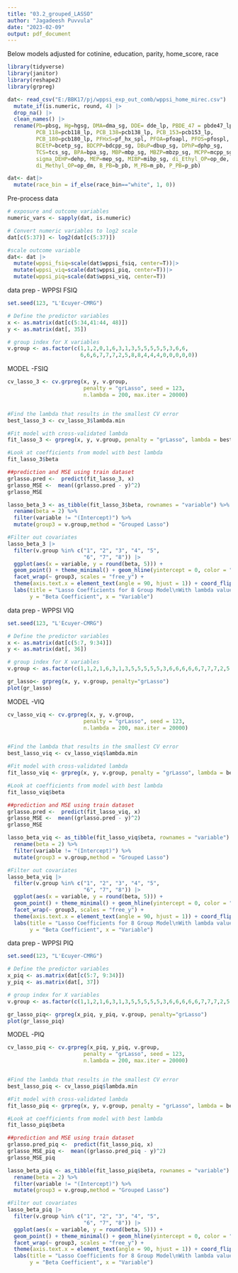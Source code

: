 ```yaml
---
title: "03.2_grouped_LASSO"
author: "Jagadeesh Puvvula"
date: "2023-02-09"
output: pdf_document
---
```

Below models adjusted for cotinine, education, parity, home_score, race
```r
library(tidyverse)
library(janitor)
library(reshape2)
library(grpreg)
```

```r
dat<- read_csv("E:/BBK17/pj/wppsi_exp_out_comb/wppsi_home_mirec.csv") |>
  mutate_if(is.numeric, round, 4) |>
  drop_na() |>
  clean_names() |>
  rename(Pb=pbsg, Hg=hgsg, DMA=dma_sg, DDE= dde_lp, PBDE_47 = pbde47_lp,
         PCB_118=pcb118_lp, PCB_138=pcb138_lp, PCB_153=pcb153_lp,
         PCB_180=pcb180_lp, PFHxS=pf_hx_spl, PFOA=pfoapl, PFOS=pfospl,
         BCEtP=bcetp_sg, BDCPP=bdcpp_sg, DBuP=dbup_sg, DPhP=dphp_sg,
         TCS=tcs_sg, BPA=bpa_sg, MBP=mbp_sg, MBZP=mbzp_sg, MCPP=mcpp_sg,
         sigma_DEHP=dehp, MEP=mep_sg, MIBP=mibp_sg, di_Ethyl_OP=op_de,
         di_Methyl_OP=op_dm, B_PB=b_pb, M_PB=m_pb, P_PB=p_pb)

dat<- dat|>
  mutate(race_bin = if_else(race_bin=="white", 1, 0))
```

Pre-process data
```r
# exposure and outcome variables
numeric_vars <- sapply(dat, is.numeric)

# Convert numeric variables to log2 scale
dat[c(5:37)] <- log2(dat[c(5:37)])

#scale outcome variable
dat<- dat |>
  mutate(wppsi_fsiq=scale(dat$wppsi_fsiq, center=T))|>
  mutate(wppsi_viq=scale(dat$wppsi_piq, center=T))|>
  mutate(wppsi_piq=scale(dat$wppsi_viq, center=T))
```



data prep - WPPSI FSIQ
```r
set.seed(123, "L'Ecuyer-CMRG")

# Define the predictor variables
x <- as.matrix(dat[c(5:34,41:44, 48)])
y <- as.matrix(dat[, 35])

# group index for X variables
v.group <- as.factor(c(1,1,2,0,1,6,3,1,3,5,5,5,5,5,3,6,6,
                       6,6,6,7,7,7,2,5,8,8,4,4,4,0,0,0,0,0))
```

MODEL -FSIQ
```r
cv_lasso_3 <- cv.grpreg(x, y, v.group, 
                        penalty = "grLasso", seed = 123,
                        n.lambda = 200, max.iter = 20000)


#Find the lambda that results in the smallest CV error
best_lasso_3 <- cv_lasso_3$lambda.min

#Fit model with cross-validated lambda
fit_lasso_3 <- grpreg(x, y, v.group, penalty = "grLasso", lambda = best_lasso_3)

#Look at coefficients from model with best lambda
fit_lasso_3$beta

##prediction and MSE using train dataset
grlasso.pred <-  predict(fit_lasso_3, x)
grlasso_MSE <-  mean((grlasso.pred - y)^2)
grlasso_MSE

lasso_beta_3 <- as_tibble(fit_lasso_3$beta, rownames = "variable") %>% 
  rename(beta = 2) %>% 
  filter(variable != "(Intercept)") %>% 
  mutate(group3 = v.group,method = "Grouped Lasso")

#Filter out covariates
lasso_beta_3 |> 
  filter(v.group %in% c("1", "2", "3", "4", "5",
                        "6", "7", "8")) |>  
  ggplot(aes(x = variable, y = round(beta, 5))) + 
  geom_point() + theme_minimal() + geom_hline(yintercept = 0, color = "blue", linetype = "dashed") +
  facet_wrap(~ group3, scales = "free_y") +
  theme(axis.text.x = element_text(angle = 90, hjust = 1)) + coord_flip() + 
  labs(title = "Lasso Coefficients for 8 Group Model\nWith lambda values extracted from 10-fold cross-validation\nOutcome: WPPSI-FSIQ",
       y = "Beta Coefficient", x = "Variable")
```

data prep - WPPSI VIQ
```r
set.seed(123, "L'Ecuyer-CMRG")

# Define the predictor variables
x <- as.matrix(dat[c(5:7, 9:34)])
y <- as.matrix(dat[, 36])

# group index for X variables
v.group <- as.factor(c(1,1,2,1,6,3,1,3,5,5,5,5,5,3,6,6,6,6,6,7,7,7,2,5,8,8,4,4,4))

gr_lasso<- grpreg(x, y, v.group, penalty="grLasso")
plot(gr_lasso)
```

MODEL -VIQ
```r
cv_lasso_viq <- cv.grpreg(x, y, v.group, 
                        penalty = "grLasso", seed = 123,
                        n.lambda = 200, max.iter = 20000)


#Find the lambda that results in the smallest CV error
best_lasso_viq <- cv_lasso_viq$lambda.min

#Fit model with cross-validated lambda
fit_lasso_viq <- grpreg(x, y, v.group, penalty = "grLasso", lambda = best_lasso_viq)

#Look at coefficients from model with best lambda
fit_lasso_viq$beta

##prediction and MSE using train dataset
grlasso.pred <-  predict(fit_lasso_viq, x)
grlasso_MSE <-  mean((grlasso.pred - y)^2)
grlasso_MSE

lasso_beta_viq <- as_tibble(fit_lasso_viq$beta, rownames = "variable") %>% 
  rename(beta = 2) %>% 
  filter(variable != "(Intercept)") %>% 
  mutate(group3 = v.group,method = "Grouped Lasso")

#Filter out covariates
lasso_beta_viq |> 
  filter(v.group %in% c("1", "2", "3", "4", "5",
                        "6", "7", "8")) |>  
  ggplot(aes(x = variable, y = round(beta, 5))) + 
  geom_point() + theme_minimal() + geom_hline(yintercept = 0, color = "blue", linetype = "dashed") +
  facet_wrap(~ group3, scales = "free_y") +
  theme(axis.text.x = element_text(angle = 90, hjust = 1)) + coord_flip() + 
  labs(title = "Lasso Coefficients for 8 Group Model\nWith lambda values extracted from 10-fold cross-validation\nOutcome: WPPSI-VIQ",
       y = "Beta Coefficient", x = "Variable")
```


data prep - WPPSI PIQ
```r
set.seed(123, "L'Ecuyer-CMRG")

# Define the predictor variables
x_piq <- as.matrix(dat[c(5:7, 9:34)])
y_piq <- as.matrix(dat[, 37])

# group index for X variables
v.group <- as.factor(c(1,1,2,1,6,3,1,3,5,5,5,5,5,3,6,6,6,6,6,7,7,7,2,5,8,8,4,4,4))

gr_lasso_piq<- grpreg(x_piq, y_piq, v.group, penalty="grLasso")
plot(gr_lasso_piq)
```

MODEL -PIQ
```r
cv_lasso_piq <- cv.grpreg(x_piq, y_piq, v.group, 
                        penalty = "grLasso", seed = 123,
                        n.lambda = 200, max.iter = 20000)


#Find the lambda that results in the smallest CV error
best_lasso_piq <- cv_lasso_piq$lambda.min

#Fit model with cross-validated lambda
fit_lasso_piq <- grpreg(x, y, v.group, penalty = "grLasso", lambda = best_lasso_piq)

#Look at coefficients from model with best lambda
fit_lasso_piq$beta

##prediction and MSE using train dataset
grlasso.pred_piq <-  predict(fit_lasso_piq, x)
grlasso_MSE_piq <-  mean((grlasso.pred_piq - y)^2)
grlasso_MSE_piq

lasso_beta_piq <- as_tibble(fit_lasso_piq$beta, rownames = "variable") %>% 
  rename(beta = 2) %>% 
  filter(variable != "(Intercept)") %>% 
  mutate(group3 = v.group,method = "Grouped Lasso")

#Filter out covariates
lasso_beta_piq |> 
  filter(v.group %in% c("1", "2", "3", "4", "5",
                        "6", "7", "8")) |>  
  ggplot(aes(x = variable, y = round(beta, 5))) + 
  geom_point() + theme_minimal() + geom_hline(yintercept = 0, color = "blue", linetype = "dashed") +
  facet_wrap(~ group3, scales = "free_y") +
  theme(axis.text.x = element_text(angle = 90, hjust = 1)) + coord_flip() + 
  labs(title = "Lasso Coefficients for 8 Group Model\nWith lambda values extracted from 10-fold cross-validation\nOutcome: WPPSI-PIQ",
       y = "Beta Coefficient", x = "Variable")
```
